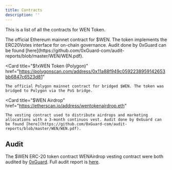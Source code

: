 ```yaml
---
title: Contracts
description: ''
---
```


This is a list of all the contracts for WEN Token.

<CardGroup cols={1}>
  <Card
    title="$WEN Token (Ethereum)"
    href="https://etherscan.io/address/0x830a8512db4F6fCA51968593E2667156C2c483A8"
  >
    The official Ethereum mainnet contract for $WEN. The token implements the ERC20Votes interface for on-chain governance. Audit done by 0xGuard can be found [here](https://github.com/0xGuard-com/audit-reports/blob/master/WEN/WEN.pdf).
  </Card>

  <Card
    title="$fxWEN Token (Polygon)"
    href="https://polygonscan.com/address/0x11a88f949c0592238959142653bb6847c6523d81"
  >
    The official Polygon mainnet contract for bridged $WEN. The token was bridged to Polygon via the PoS bridge.
  </Card>

  <Card
    title="$WEN Airdrop"
    href="https://etherscan.io/address/wentokenairdrop.eth"
  >
    The vesting contract used to distribute airdrops and marketing allocations with a 3-month continuos vest. Audit done by 0xGuard can be found [here](https://github.com/0xGuard-com/audit-reports/blob/master/WEN/WEN.pdf).
  </Card>
</CardGroup>

## Audit

The $WEN ERC-20 token contract WENAirdrop vesting contract were both audited by [0xGuard](https://0xguard.com/). Full audit report is [here](https://github.com/0xGuard-com/audit-reports/blob/master/WEN/WEN.pdf).